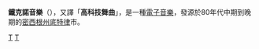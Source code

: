 '''鐵克諾音樂'''（{{lang-en|''Techno music''}}），又譯「'''高科技舞曲'''」，是一種[[電子音樂|電子音樂]]，發源於80年代中期到晚期的[[密西根州|密西根州]][[底特律|底特律]]巿。
{{Commonscat|Techno}}

[[Category:電子舞曲類型|T]]
[[Category:非裔美國人音樂|T]]